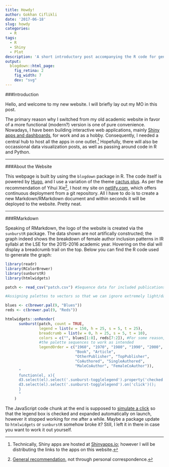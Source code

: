 ```yaml
---
title: Howdy!
author: Gokhan Ciflikli
date: '2017-06-18'
slug: howdy
categories:
  - R
tags:
  - R
  - Shiny
  - Plot
description: 'A short introductory post accompanying the R code for generating the website logo.'
output:
  blogdown::html_page:
    fig_retina: 2
    fig_width: 7
    dev: "svg"
---
```

###Introduction

Hello, and welcome to my new website. I will briefly lay out my MO in this post.

The primary reason why I switched from my old academic website in favor of a more functional (modern?) version is one of pure convenience. Nowadays, I have been building interactive web applications, mainly [Shiny apps and dashboards](https://shiny.rstudio.com/), for work and as a hobby. Consequently, I needed a central hub to host all the apps in one outlet.[^1] Hopefully, there will also be occassional data visualization posts, as well as passing around code in R and Python.

***
###About the Website

This webpage is built by using the `blogdown` package in R. The code itself is powered by [Hugo](https://themes.gohugo.io/), and I use a variation of the theme [cactus plus](https://themes.gohugo.io/hugo-theme-cactus-plus/).
As per the recommendation of Yihui Xie[^2], I host my site on [netlify.com](https://netlify.com), which offers continuous deployment from a git repository. All I have to do is to create a new Markdown/RMarkdown document and within seconds it will be deployed to the website. Pretty neat.

***
###RMarkdown

Speaking of RMarkdown, the logo of the website is created via the `sunburstR` package. The data shown are not artifically constructed; the graph indeed shows the breakdown of female author inclusion patterns in IR syllabi at the LSE for the 2015-2016 academic year. Hovering on the dial will display a breadcrumb trail on the top. Below you can find the R code used to generate the graph:

```r
library(readr)
library(RColorBrewer)
library(sunburstR)
library(htmlwidgets)

patch <- read_csv("patch.csv") #Sequence data for included publications written by female authors

#Assigning palettes to vectors so that we can ignore extremely light/dark colors via subsetting later

blues <- c(brewer.pal(9, "Blues"))
reds <- c(brewer.pal(9, "Reds"))

htmlwidgets::onRender(
      sunburst(patch, count = TRUE,
               legend = list(w = 150, h = 25, s = 5, t = 25),
               breadcrumb = list(w = 0, h = 25, s = 5, t = 10),
               colors = c("", blues[1:8], reds[7:2]), #For some reason, I had to assign a blank colur first for
               #the palette sequences to work as intended
               legendOrder = c("1960", "1970", "1980", "1990", "2000", "2010",
                               "Book", "Article",
                               "OtherPublisher", "TopPublisher",
                               "CoAuthored", "SingleAuthored",
                               "MaleCoAuthor", "FemaleCoAuthor")),
      "
      function(el, x){
      d3.select(el).select('.sunburst-togglelegend').property('checked',true);
      d3.select(el).select('.sunburst-togglelegend').on('click')();
      }
      "
    )
```

The JavaScript code chunk at the end is supposed to [simulate a click](https://github.com/timelyportfolio/sunburstR/issues/15) so that the legend box is checked and expanded automatically on launch, however it stopped working for me after a while. Maybe a package update to `htmlwidgets` or `sunburstR` somehow broke it? Still, I left it in there in case you want to work it out yourself.

[^1]: Technically, Shiny apps are hosted at [Shinyapps.io](https://Shinyapps.io); however I will be distributing the links to the apps on this website.
[^2]: [General recommendation](https://bookdown.org/yihui/blogdown/workflow.html), not through personal correspondence.